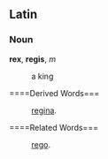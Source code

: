==Latin==

===Noun===
'''rex''', '''regis''', ''m''

: a king
====Derived Words===
: [[regina]].
====Related Words===
: [[rego]].